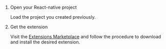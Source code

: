 <PlatformWrapper platform="react-native">

1. Open your React-native project

    Load the [<Vg k="GET_STARTED"/>](../get-started/get-started-sdk) <Vpd k="NAME"/> project you created previously.

1. Get the extension

    Visit the [<Vg k="COMPANY" /> Extensions Marketplace](https://www.agora.io/en/agora-extensions-marketplace/) and follow the procedure to download and install the desired extension.

</PlatformWrapper>